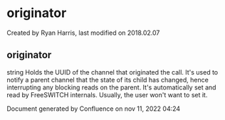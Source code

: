 
# originator 

 Created by  Ryan Harris, last modified on 2018.02.07

## originator

string Holds the UUID of the channel that originated the call. It's used to notify a parent channel that the state of its child has changed, hence interrupting any blocking reads on the parent. It's automatically set and read by FreeSWITCH internals. Usually, the user won't want to set it.

Document generated by Confluence on nov 11, 2022 04:24
